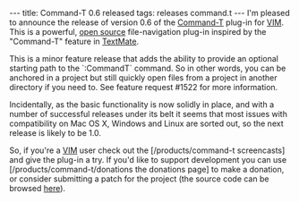 ---
title: Command-T 0.6 released
tags: releases command.t
---
I'm pleased to announce the release of version 0.6 of the [[Command-T]] plug-in for [[VIM]]. This is  a powerful, [[open source]] file-navigation plug-in inspired by the "Command-T" feature in [[TextMate]].

This is a minor feature release that adds the ability to provide an optional starting path to the `:CommandT` command. So in other words, you can be anchored in a project but still quickly open files from a project in another directory if you need to. See feature request #1522 for more information. 

Incidentally, as the basic functionality is now solidly in place, and with a number of successful releases under its belt it seems that most issues with compatibility on Mac OS X, Windows and Linux are sorted out, so the next release is likely to be 1.0.

So, if you're a [[VIM]] user check out the [/products/command-t screencasts] and give the plug-in a try. If you'd like to support development you can use [/products/command-t/donations the donations page] to make a donation, or consider submitting a patch for the project (the source code can be browsed [http://git.wincent.com/command-t.git here]).
